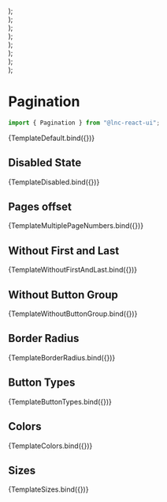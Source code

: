 
<Meta title="Utility/Pagination" component={Pagination} />


  <div>
    <div style={{ display: "flex", gap: "16px" }}>
      <Pagination disabled={true} {...args} />
    </div>
  </div>
);

  <div>
    <div style={{ display: "flex", gap: "16px" }}>
      <Pagination withFirstLast={false} {...args} />
    </div>
  </div>
);

  <div>
    <div style={{ display: "flex", gap: "16px" }}>
      <Pagination totalNumberOfPages={10} currentPage={2} pagesOffset={3} {...args} />
    </div>
  </div>
);

  <div>
    <div style={{ display: "flex", gap: "16px" }}>
      <Pagination withButtonGroup={false} {...args} />
    </div>
  </div>
);

  <div>
    <div style={{ display: "flex", gap: "16px", marginBottom: "20px" }}>
      <Pagination {...args} />
    </div>
    <div style={{ display: "flex", gap: "16px", marginBottom: "20px" }}>
      <Pagination {...args} borderRadius={"curved"} />
    </div>
    <div style={{ display: "flex", gap: "16px", marginBottom: "20px" }}>
      <Pagination {...args} color={"secondary"} withButtonGroup={false} />
    </div>
    <div style={{ display: "flex", gap: "16px" }}>
      <Pagination
        {...args}
        color={"secondary"}
        borderRadius={"curved"}
        withButtonGroup={false}
      />
    </div>
  </div>
);

  <div>
    <div style={{ display: "flex", marginBottom: "16px" }}>
      <Pagination {...args} />
    </div>
    <div style={{ display: "flex", marginBottom: "16px" }}>
      <Pagination
        {...args}
        buttonType={"filled"}
        currentPageButtonType={"basic"}
        color={"secondary"}
      />
    </div>
    <div style={{ display: "flex" }}>
      <Pagination
        {...args}
        buttonType={"tinted"}
        currentPageButtonType={"filled"}
        color={"information"}
      />
    </div>
  </div>
);

  <div>
    <div style={{ display: "flex", marginBottom: "20px" }}>
      <Pagination {...args} />
    </div>
    <div style={{ display: "flex", marginBottom: "20px" }}>
      <Pagination {...args} color={"secondary"} />
    </div>
    <div style={{ display: "flex", marginBottom: "20px" }}>
      <Pagination {...args} color={"success"} />
    </div>
    <div style={{ display: "flex", marginBottom: "20px" }}>
      <Pagination {...args} color={"warning"} />
    </div>
    <div style={{ display: "flex", marginBottom: "20px" }}>
      <Pagination {...args} color={"danger"} />
    </div>
    <div style={{ display: "flex", marginBottom: "20px" }}>
      <Pagination {...args} color={"information"} />
    </div>
    <div style={{ display: "flex" }}>
      <Pagination {...args} color={"neutral"} />
    </div>
  </div>
);

  <div>
    <div style={{ display: "flex", marginBottom: "20px" }}>
      <Pagination size="small" {...args} />
    </div>
    <div style={{ display: "flex", marginBottom: "20px" }}>
      <Pagination size="medium" {...args} />
    </div>
    <div style={{ display: "flex", marginBottom: "20px" }}>
      <Pagination size="large" {...args} />
    </div>
  </div>
);

# Pagination

```jsx
import { Pagination } from "@lnc-react-ui";
```

<Canvas withSource="open">
  <Story name="Default" args={{}}>
    {TemplateDefault.bind({})}
  </Story>
</Canvas>

<ArgsTable story="Default" />

## Disabled State

<Canvas>
  <Story name="Disabled State" args={{}}>
    {TemplateDisabled.bind({})}
  </Story>
</Canvas>

## Pages offset

<Canvas>
  <Story
    name="Multiple Page Numbers"
    args={{}}
  >
    {TemplateMultiplePageNumbers.bind({})}
  </Story>
</Canvas>

## Without First and Last

<Canvas>
  <Story name="Without First and Last" args={{ withFirstLast: false }}>
    {TemplateWithoutFirstAndLast.bind({})}
  </Story>
</Canvas>

## Without Button Group

<Canvas>
  <Story name="Without Button Group" args={{}}>
    {TemplateWithoutButtonGroup.bind({})}
  </Story>
</Canvas>

## Border Radius

<Canvas>
  <Story name="Border Radius" args={{}}>
    {TemplateBorderRadius.bind({})}
  </Story>
</Canvas>

## Button Types

<Canvas>
  <Story name="Button Types" args={{}}>
    {TemplateButtonTypes.bind({})}
  </Story>
</Canvas>

## Colors

<Canvas>
  <Story name="Colors" args={{}}>
    {TemplateColors.bind({})}
  </Story>
</Canvas>


## Sizes

<Canvas>
  <Story name="Sizes" args={{}}>
    {TemplateSizes.bind({})}
  </Story>
</Canvas>